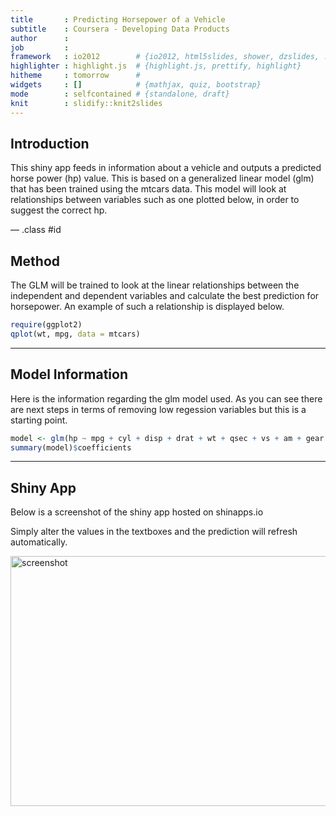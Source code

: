 ```yaml
---
title       : Predicting Horsepower of a Vehicle
subtitle    : Coursera - Developing Data Products
author      : 
job         : 
framework   : io2012        # {io2012, html5slides, shower, dzslides, ...}
highlighter : highlight.js  # {highlight.js, prettify, highlight}
hitheme     : tomorrow      # 
widgets     : []            # {mathjax, quiz, bootstrap}
mode        : selfcontained # {standalone, draft}
knit        : slidify::knit2slides
---
```


## Introduction

This shiny app feeds in information about a vehicle and outputs a predicted
horse power (hp) value. This is based on a generalized linear model (glm) that
has been trained using the mtcars data. This model will look at relationships
between variables such as one plotted below, in order to suggest the correct hp.

--- .class #id 

## Method

The GLM will be trained to look at the linear relationships between the
independent and dependent variables and calculate the best prediction 
for horsepower. An example of such a relationship is displayed below.

``` r
require(ggplot2)
qplot(wt, mpg, data = mtcars)
```

---

## Model Information

Here is the information regarding the glm model used. As you can see there are next steps in terms of removing low regession variables but this is a starting point.

```r
model <- glm(hp ~ mpg + cyl + disp + drat + wt + qsec + vs + am + gear + carb, data = mtcars)
summary(model)$coefficients
```

---

## Shiny App

Below is a screenshot of the shiny app hosted on shinapps.io

Simply alter the values in the textboxes and the prediction will refresh automatically.

<p><img src="screenshot.PNG" alt="screenshot" width="800" height="400"></p>



